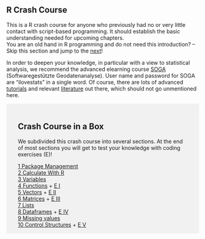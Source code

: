 

::: {#main .site-main role="main"}
::: entry-header
# R Crash Course {#r-crash-course .entry-title}
:::

::: entry-content
This is a R crash course for anyone who previously had no or very little contact with script-based programming. It should establish the basic understanding needed for upcoming chapters.\
You are an old hand in R programming and do not need this introduction? -- Skip this section and jump to the [next](https://blogs.fu-berlin.de/reseda/acquire/)!

In order to deepen your knowledge, in particular with a view to statistical analysis, we recommend the advanced elearning course [SOGA](https://www.geo.fu-berlin.de/en/v/soga/index.html){target="_blank" rel="noopener"} (Softwaregestützte Geodatenanalyse). User name and password for SOGA are "ilovestats" in a single word. Of course, there are lots of advanced [tutorials](https://www.rstudio.com/online-learning/#R){target="_blank" rel="noopener"} and relevant [literature](https://cran.r-project.org/doc/manuals/R-intro.pdf){target="_blank" rel="noopener"} out there, which should not go unmentioned here.

::: {style="background-color: #f1f1f1;padding: 18px 30px 1px"}
# Crash Course in a Box

We subdivided this crash course into several sections. At the end of most sections you will get to test your knowledge with coding exercises (E)!

[1 Package Management](https://blogs.fu-berlin.de/reseda/r-crash-course/#ch1)\
[2 Calculate With R](https://blogs.fu-berlin.de/reseda/r-crash-course/#ch2)\
[3 Variables](https://blogs.fu-berlin.de/reseda/r-crash-course/#ch3)\
[4 Functions](https://blogs.fu-berlin.de/reseda/r-crash-course/#ch4) + [E I](https://blogs.fu-berlin.de/reseda/e01/)\
[5 Vectors](https://blogs.fu-berlin.de/reseda/r-crash-course-2/#ch5) + [E II](https://blogs.fu-berlin.de/reseda/e02/)\
[6 Matrices](https://blogs.fu-berlin.de/reseda/r-crash-course-3/#ch6) + [E III](https://blogs.fu-berlin.de/reseda/e03/)\
[7 Lists](https://blogs.fu-berlin.de/reseda/r-crash-course-4/#ch7)\
[8 Dataframes](https://blogs.fu-berlin.de/reseda/r-crash-course-4/#ch8) + [E IV](https://blogs.fu-berlin.de/reseda/e04/)\
[9 Missing values](https://blogs.fu-berlin.de/reseda/r-crash-course-5/#ch9)\
[10 Control Structures](https://blogs.fu-berlin.de/reseda/r-crash-course-5/#ch10) + [E V](https://blogs.fu-berlin.de/reseda/e05/)
:::
:::
:::
